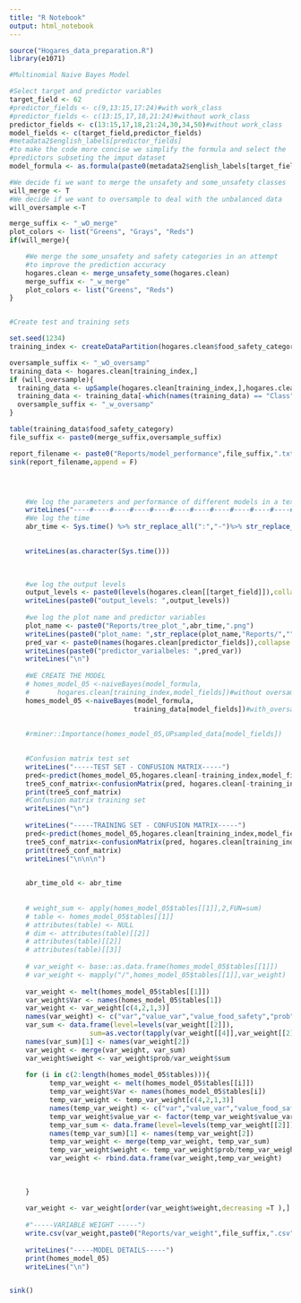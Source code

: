 ```yaml
---
title: "R Notebook"
output: html_notebook
---
```


```r
source("Hogares_data_preparation.R")
library(e1071)
```


```r
#Multinomial Naive Bayes Model

#Select target and predictor variables
target_field <- 62
#predictor_fields <- c(9,13:15,17:24)#with work_class
#predictor_fields <- c(13:15,17,18,21:24)#without work_class
predictor_fields <- c(13:15,17,18,21:24,30,34,50)#without work_class
model_fields <- c(target_field,predictor_fields)
#metadata2$english_labels[predictor_fields]
#to make the code more concise we simplify the formula and select the 
#predictors subseting the imput dataset
model_formula <- as.formula(paste0(metadata2$english_labels[target_field],"~."))

```
```r
#We decide fi we want to merge the unsafety and some_unsafety classes
will_merge <- T
#We decide if we want to oversample to deal with the unbalanced data
will_oversample <-T

merge_suffix <- "_wO_merge"
plot_colors <- list("Greens", "Grays", "Reds")
if(will_merge){

    #We merge the some_unsafety and safety categories in an attempt
    #to improve the prediction accuracy
    hogares.clean <- merge_unsafety_some(hogares.clean)
    merge_suffix <- "_w_merge"
    plot_colors <- list("Greens", "Reds")
}


#Create test and training sets

set.seed(1234)
training_index <- createDataPartition(hogares.clean$food_safety_category,p=0.7,list = F)

oversample_suffix <- "_wO_oversamp"
training_data <- hogares.clean[training_index,]
if (will_oversample){
  training_data <- upSample(hogares.clean[training_index,],hogares.clean[training_index,                                                                   target_field])
  training_data <- training_data[-which(names(training_data) == "Class")]
  oversample_suffix <- "_w_oversamp"
}

table(training_data$food_safety_category)
file_suffix <- paste0(merge_suffix,oversample_suffix)

```


```r
report_filename <- paste0("Reports/model_performance",file_suffix,".txt")
sink(report_filename,append = F)




    #We log the parameters and performance of different models in a text file
    writeLines("----#----#----#----#----#----#----#----#----#----#----#----#----")
    #We log the time
    abr_time <- Sys.time() %>% str_replace_all(":","-")%>% str_replace_all(" ","_")
    

    writeLines(as.character(Sys.time()))
    

    
    #we log the output levels
    output_levels <- paste0(levels(hogares.clean[[target_field]]),collapse = ", ")
    writeLines(paste0("output_levels: ",output_levels))
    
    #we log the plot name and predictor variables
    plot_name <- paste0("Reports/tree_plot_",abr_time,".png")
    writeLines(paste0("plot_name: ",str_replace(plot_name,"Reports/","")))
    pred_var <- paste0(names(hogares.clean[predictor_fields]),collapse = ", ")
    writeLines(paste0("predictor_varialbeles: ",pred_var))
    writeLines("\n")
    
    #WE CREATE THE MODEL
    # homes_model_05 <-naiveBayes(model_formula,
    #       hogares.clean[training_index,model_fields])#without oversampling
    homes_model_05 <-naiveBayes(model_formula,
                               training_data[model_fields])#with_oversampling
    
    
    #rminer::Importance(homes_model_05,UPsampled_data[model_fields])

    
    #Confusion matrix test set
    writeLines("-----TEST SET - CONFUSION MATRIX-----")
    pred<-predict(homes_model_05,hogares.clean[-training_index,model_fields],type = "class")
    tree5_conf_matrix<-confusionMatrix(pred, hogares.clean[-training_index,target_field])
    print(tree5_conf_matrix)
    #Confusion matrix training set
    writeLines("\n")
    
    writeLines("-----TRAINING SET - CONFUSION MATRIX-----")
    pred<-predict(homes_model_05,hogares.clean[training_index,model_fields],type = "class")
    tree5_conf_matrix<-confusionMatrix(pred, hogares.clean[training_index,target_field])
    print(tree5_conf_matrix)
    writeLines("\n\n\n")
    

    abr_time_old <- abr_time
    
    
    # weight_sum <- apply(homes_model_05$tables[[1]],2,FUN=sum)
    # table <- homes_model_05$tables[[1]]
    # attributes(table) <- NULL
    # dim <- attributes(table)[[2]]
    # attributes(table)[[2]]
    # attributes(table)[[3]]
  
    # var_weight <- base::as.data.frame(homes_model_05$tables[[1]])
    # var_weight <- mapply("/",homes_model_05$tables[[1]],var_weight)
    
    var_weight <- melt(homes_model_05$tables[[1]])
    var_weight$Var <- names(homes_model_05$tables[1])
    var_weight <- var_weight[c(4,2,1,3)]
    names(var_weight) <- c("var","value_var","value_food_safety","prob")
    var_sum <- data.frame(level=levels(var_weight[[2]]),
                    sum=as.vector(tapply(var_weight[[4]],var_weight[[2]],sum)))
    names(var_sum)[1] <- names(var_weight[2])
    var_weight <- merge(var_weight, var_sum)
    var_weight$weight <- var_weight$prob/var_weight$sum
    
    for (i in c(2:length(homes_model_05$tables))){
          temp_var_weight <- melt(homes_model_05$tables[[i]])
          temp_var_weight$Var <- names(homes_model_05$tables[i])
          temp_var_weight <- temp_var_weight[c(4,2,1,3)]
          names(temp_var_weight) <- c("var","value_var","value_food_safety","prob")
          temp_var_weight$value_var <- factor(temp_var_weight$value_var)
          temp_var_sum <- data.frame(level=levels(temp_var_weight[[2]]),        sum=as.vector(tapply(temp_var_weight[[4]],temp_var_weight[[2]],sum)))
          names(temp_var_sum)[1] <- names(temp_var_weight[2])
          temp_var_weight <- merge(temp_var_weight, temp_var_sum)
          temp_var_weight$weight <- temp_var_weight$prob/temp_var_weight$sum
          var_weight <- rbind.data.frame(var_weight,temp_var_weight)
          
          
      
    }
    
    var_weight <- var_weight[order(var_weight$weight,decreasing =T ),]
    
    #"-----VARIABLE WEIGHT -----")
    write.csv(var_weight,paste0("Reports/var_weight",file_suffix,".csv"))
    
    writeLines("-----MODEL DETAILS-----")
    print(homes_model_05)
    writeLines("\n")


sink()

```


